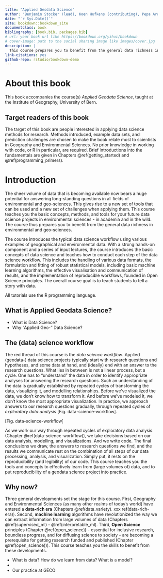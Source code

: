 ```yaml
---
title: "Applied Geodata Science"
author: "Benjamin Stocker (lead), Koen Hufkens (contributing), Pepa Aran (contributing), Pascal Schneider (contributing)"
date: "`r Sys.Date()`"
site: bookdown::bookdown_site
documentclass: book
bibliography: [book.bib, packages.bib]
# url: your book url like https://bookdown.org/yihui/bookdown
# cover-image: path to the social sharing image like images/cover.jpg
description: |
  This course prepares you to benefit from the general data richness in environmental and geo-sciences.
link-citations: yes
github-repo: rstudio/bookdown-demo
---
```


# About this book {.unnumbered}

This book accompanies the course(s) *Applied Geodata Science*, taught at the Institute of Geography, University of Bern.

## Target readers of this book

The target of this book are people interested in applying data science methods for research. Methods introduced, example data sets, and prediction challenges are chosen to make the book relate most to scientists in Geography and Environmental Sciences. No prior knowledge in working with code, or R in particular, are required. Brief introductions into the fundamentals are given in Chapters \@ref(getting_started) and \@ref(programming_primers).

# Introduction {.unnumbered}

The sheer volume of data that is becoming available now bears a huge potential for answering long-standing questions in all fields of environmental and geo-sciences. This gives rise to a new set of tools that can be used and a new set of challenges when applying them. This course teaches you the basic concepts, methods, and tools for your future data science projects in environmental sciences - in academia and in the wild. The course thus prepares you to benefit from the general data richness in environmental and geo-sciences.

The course introduces the typical data science workflow using various examples of geographical and environmental data. With a strong hands-on component and a series of input lectures, the course introduces the basic concepts of data science and teaches how to conduct each step of the data science workflow. This includes the handling of various data formats, the formulation and fitting of robust statistical models, including basic machine learning algorithms, the effective visualisation and communication of results, and the implementation of reproducible workflows, founded in Open Science principles. The overall course goal is to teach students to tell a story with data.

All tutorials use the R programming language.

## What is Applied Geodata Science?

-   What is Data Science?
-   Why "Applied Geo-" Data Science?

## The (data) science workflow {#data-science-workflow}

The red thread of this course is the *data science workflow*. Applied (geodata-) data science projects typically start with research questions and hypotheses, and some data at hand, and (ideally) end with an answer to the research questions. What lies in between is not a linear process, but a cycle. One has to "understand" the data in order to identify appropriate analyses for answering the research questions. Such an understanding of the data is gradually established by repeated cycles of transforming the data, visualizing it, and modelling relationships. Before we've visualized the data, we don't know how to transform it. And before we've modeled it, we don't know the most appropriate visualization. In practice, we approach answers to our research questions gradually, through repeated cycles of *exploratory data analysis* [Fig. data-science-workflow].

[Fig. data-science-workflow]

As we work our way through repeated cycles of exploratory data analysis (Chapter \@ref(data-science-workflow)), we take decisions based on our data analysis, modelling, and visualizations. And we write code. The final conclusions we draw, the answers to research questions we find, and the results we communicate rest on the combination of all steps of our data processing, analysis, and visualization. Simply put, it rests on the reproducibility (and legibility) of our code. This course teaches you the tools and concepts to effectively learn from (large volumes of) data, and to put reproducibility of a geodata science project into practice.

## Why now? {#data-rich-era}

Three general developments set the stage for this course. First, Geography and Environmental Sciences (as many other realms of today's world) have entered a **data-rich era** (Chapters \@ref(data_variety). xxx ref(data-rich-era)). Second, **machine learning** algorithms have revolutionized the way we can extract information from large volumes of data (Chapters \@ref(supervised_ml) - \@ref(interpretable_ml). Third, **Open Science** principles (Chapter \@ref(open_science)) - essential for inclusive research, boundless progress, and for diffusing science to society - are becoming a prerequisite for getting research funded and published (Chapter \@ref(open_science))). This course teaches you the skills to benefit from these developments.

-   What is data? How do we learn from data? What is a model?
-   
-   Our practice at GECO
